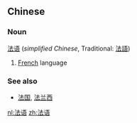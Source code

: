 ==Chinese==
===Noun===
[[法]][[语]] (''simplified Chinese'', Traditional: [[法語]])

# [[French]] language

===See also===
*[[法国]], [[法兰西]]

[[nl:法语]]
[[zh:法语]]